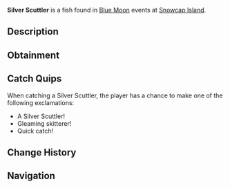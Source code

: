 {{FishInfobox
|image          = Silver Scuttler.png
|rarity         = Common
|sea            = First Sea
|location       = [[Blue Moon - First Sea]]
|sublocation    = 
|sources        = Fishing Rod
|radar_location = 
|prog_speed     = +10
|xp             = 370
|weather        = Windy
|time           = 
|season         = Winter
|bait           = Bagel
|base_weight    = 240
|base_value     = 580
|weight_range   = 150
|base_chance    = 95
|base_resil     = 80
}}
'''Silver Scuttler''' is a {{Rarity|Common}} fish found in [[Blue Moon]] events at [[Snowcap Island]].

== Description ==
{{Description|A small, quick fish with shimmering scales that skitter across the ice.|Bestiary Entry}}

== Obtainment ==
{{Description|It darts beneath the frozen winds.|Bestiary Hint}}
{{Fish Availability|
Blue Moon/First Sea
|top_rods      = 
Leviathan's Fang Rod\178140.03\96950.09;
Trident Rod\171863.35\168284.95;
Free Spirit Rod\169166.82\165644.56;
No-Life Rod\158928.94\204004.51;
Azure Of Lagoon\157786.24\165200.07;
Riptide Rod\142334.54\164010.99;
Frog Rod\130357.32\132912.65;
Resourceful Rod\138109.03\138023.64;
Challenger's Rod\148896.42\176089.47;
Tempest Rod\148556.18\173561.35;
Zeus Rod\143823.5\165921.56;
Seraphic Rod\148457.44\143855.76;
Rod Of The Forgotten Fang\146851.5\147530.38;
Ethereal Prism Rod\145901.21\24970.34;
Rod Of The Depths\144052.57\157683.56;
Depthseeker Rod\143551.77\143304.53;
Rod Of The Exalted One\143358.16\92467.15;
Blazebringer Rod\142562.56\157981.39;
Verdant Shear Rod\142341.94\151592.96;
Avalanche Rod\142315.65\142073.09;
Volcanic Rod\138382.55\137382.91;
Steady Rod\74833.94\74744.66
|recommended   = Trident Rod
}}

== Catch Quips ==
When catching a Silver Scuttler, the player has a chance to make one of the following exclamations:
* A Silver Scuttler!
* Gleaming skitterer!
* Quick catch!

== Change History ==
{{Change History|{{subst:Current Version}}}}

== Navigation ==
{{Fish Navbox|Blue Moon - First Sea}}